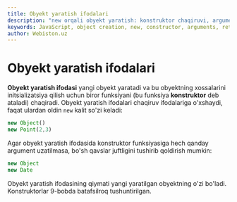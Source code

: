 ```yaml
---
title: Obyekt yaratish ifodalari
description: "new orqali obyekt yaratish: konstruktor chaqiruvi, argumentlar, qavslarni tushirib qoldirish holatlari va qaytadigan qiymat."
keywords: JavaScript, object creation, new, constructor, arguments, return value
author: Webiston.uz
---
```


# Obyekt yaratish ifodalari

**Obyekt yaratish ifodasi** yangi obyekt yaratadi va bu obyektning xossalarini initsializatsiya qilish uchun biror funksiyani (bu funksiya **konstruktor** deb ataladi) chaqiradi. Obyekt yaratish ifodalari chaqiruv ifodalariga o'xshaydi, faqat ulardan oldin `new` kalit so'zi keladi:

``` js
new Object()
new Point(2,3)
```

Agar obyekt yaratish ifodasida konstruktor funksiyasiga hech qanday argument uzatilmasa, bo'sh qavslar juftligini tushirib qoldirish mumkin:

``` js
new Object
new Date
```

Obyekt yaratish ifodasining qiymati yangi yaratilgan obyektning o'zi bo'ladi. Konstruktorlar 9-bobda batafsilroq tushuntirilgan.